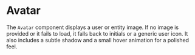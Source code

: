 
<Meta title="Atoms/Avatar" of={Avatar} />

# Avatar

The `Avatar` component displays a user or entity image. If no image is provided or it fails to load, it falls back to initials or a generic user icon. It also includes a subtle shadow and a small hover animation for a polished feel.

<Canvas>
  <Story name="Examples">
    <div className="flex items-center gap-4">
      <Avatar src="https://placehold.co/60" alt="User" />
      <Avatar name="Jane Doe" color="primary" />
    </div>
  </Story>
</Canvas>

<ArgsTable of={Avatar} />
